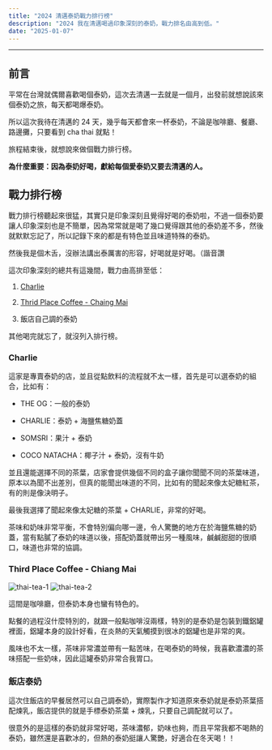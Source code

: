 ```yaml
---
title: "2024 清邁泰奶戰力排行榜"
description: "2024 我在清邁喝過印象深刻的泰奶，戰力排名由高到低。"
date: "2025-01-07"
---
```


---

## 前言

平常在台灣就偶爾喜歡喝個泰奶，這次去清邁一去就是一個月，出發前就想說該來個泰奶之旅，每天都喝爆泰奶。

所以這次我待在清邁的 24 天，幾乎每天都會來一杯泰奶，不論是咖啡廳、餐廳、路邊攤，只要看到 cha thai 就點！

旅程結束後，就想說來做個戰力排行榜。

**為什麼重要：因為泰奶好喝，獻給每個愛泰奶又要去清邁的人。**

## 戰力排行榜

戰力排行榜聽起來很猛，其實只是印象深刻且覺得好喝的泰奶啦，不過一個泰奶要讓人印象深刻也是不簡單，因為常常就是喝了幾口覺得跟其他的泰奶差不多，然後就默默忘記了，所以記錄下來的都是有特色並且味道特殊的泰奶。

然後我是個木舌，沒辦法講出泰厲害的形容，好喝就是好喝。（諧音讚

這次印象深刻的總共有這幾間，戰力由高排至低：

1. [Charlie](https://maps.app.goo.gl/Eq7HT9wZjk3D1HHKA)

2. [Thrid Place Coffee - Chaing Mai](https://maps.app.goo.gl/o5YjC1g5xg3Q8Cxq5)

3. 飯店自己調的泰奶

其他喝完就忘了，就沒列入排行榜。

### Charlie

這家是專賣泰奶的店，並且從點飲料的流程就不太一樣，首先是可以選泰奶的組合，比如有：

- THE OG：一般的泰奶

- CHARLIE：泰奶 + 海鹽焦糖奶蓋

- SOMSRI：果汁 + 泰奶

- COCO NATACHA：椰子汁 + 泰奶，沒有牛奶

並且還能選擇不同的茶葉，店家會提供幾個不同的盒子讓你聞聞不同的茶葉味道，原本以為聞不出差別，但真的能聞出味道的不同，比如有的聞起來像太妃糖紅茶，有的則是像決明子。

最後我選擇了聞起來像太妃糖的茶葉 + CHARLIE，非常的好喝。

茶味和奶味非常平衡，不會特別偏向哪一邊，令人驚艷的地方在於海鹽焦糖的奶蓋，當有點膩了泰奶的味道以後，搭配奶蓋就帶出另一種風味，鹹鹹甜甜的很順口，味道也非常的協調。

### Third Place Coffee - Chiang Mai

![thai-tea-1](./thai-tea-1.jpg)
![thai-tea-2](./thai-tea-2.jpg)

這間是咖啡廳，但泰奶本身也蠻有特色的。

點餐的過程沒什麼特別的，就跟一般點咖啡沒兩樣，特別的是泰奶是包裝到鐵鋁罐裡面，鋁罐本身的設計好看，在炎熱的天氣觸摸到很冰的鋁罐也是非常的爽。

風味也不太一樣，茶味非常濃並帶有一點苦味，在喝泰奶的時候，我喜歡濃濃的茶味搭配一些奶味，因此這罐泰奶非常合我胃口。

### 飯店泰奶

這次住飯店的早餐居然可以自己調泰奶，實際製作才知道原來泰奶就是泰奶茶葉搭配煉乳，飯店提供的就是手標泰奶茶葉 + 煉乳，只要自己調配就可以了。

很意外的是這樣的泰奶就非常好喝，茶味濃郁，奶味也夠，而且平常我都不喝熱的泰奶，雖然還是喜歡冰的，但熱的泰奶挺讓人驚艷，好適合在冬天喝！！
